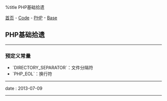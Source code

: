 %title PHP基础拾遗

[[../../../index|首页]] - [[../../index|Code]] - [[../index|PHP]] - [[index|Base]]
==PHP基础拾遗==
----
===预定义常量===

* `DIRECTORY_SEPARATOR`：文件分隔符
* `PHP_EOL`：换行符
----
<red>date</red> : 2013-07-09
----
